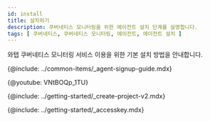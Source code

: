 ```yaml
---
id: install
title: 설치하기
description: 쿠버네티스 모니터링을 위한 에이전트 설치 단계를 설명합니다.
tags: [ 쿠버네티스, 쿠버네티스 모니터링, 에이전트, 에이전트 설치 ]
---
```



와탭 쿠버네티스 모니터링 서비스 이용을 위한 기본 설치 방법을 안내합니다.

{@include: ../common-items/_agent-signup-guide.mdx}

{@youtube: VNtBOQp_1TU}

{@include: ../getting-started/_create-project-v2.mdx}  

{@include: ../getting-started/_accesskey.mdx}

